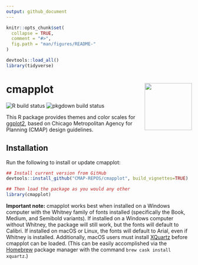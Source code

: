 ```yaml
---
output: github_document
---
```


```r
knitr::opts_chunk$set(
  collapse = TRUE,
  comment = "#>",
  fig.path = "man/figures/README-"
)

devtools::load_all()
library(tidyverse)
```

# cmapplot <img src="man/figures/logo.png" align="right" alt="" width="128" />

![R build status](https://github.com/CMAP-REPOS/cmapplot/workflows/R-CMD-check/badge.svg)
![pkgdown build status](https://github.com/CMAP-REPOS/cmapplot/workflows/pkgdown/badge.svg)

This R package provides themes and color scales for [ggplot2](https://github.com/tidyverse/ggplot2), based on Chicago Metropolitan Agency for Planning (CMAP) design guidelines.


## Installation

Run the following to install or update cmapplot:

```r
## Install current version from GitHub
devtools::install_github("CMAP-REPOS/cmapplot", build_vignettes=TRUE)

## Then load the package as you would any other
library(cmapplot)
```

**Important note:** cmapplot works best when installed on a Windows computer with the Whitney family of fonts installed (specifically the Book, Medium, and Semibold variants). If installed on a Windows computer without Whitney, the package will still work, but the fonts will default to Calibri. If installed on macOS or Linux, the fonts will default to Arial, even if Whitney is installed. Additionally, macOS users must install [XQuartz](https://www.xquartz.org) before cmapplot can be loaded. (This can be easily accomplished via the [Homebrew](https://brew.sh) package manager with the command `brew cask install xquartz`.)
